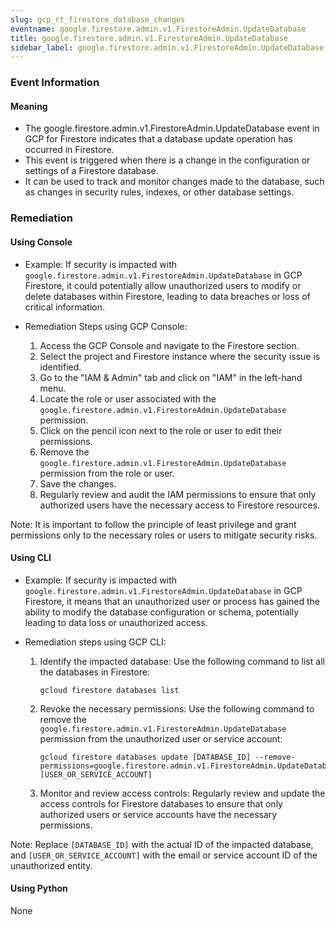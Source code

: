 ```yaml
--- 
slug: gcp_rt_firestore_database_changes
eventname: google.firestore.admin.v1.FirestoreAdmin.UpdateDatabase
title: google.firestore.admin.v1.FirestoreAdmin.UpdateDatabase
sidebar_label: google.firestore.admin.v1.FirestoreAdmin.UpdateDatabase
---
```

                       
### Event Information

#### Meaning

- The google.firestore.admin.v1.FirestoreAdmin.UpdateDatabase event in GCP for Firestore indicates that a database update operation has occurred in Firestore.
- This event is triggered when there is a change in the configuration or settings of a Firestore database.
- It can be used to track and monitor changes made to the database, such as changes in security rules, indexes, or other database settings.

### Remediation

#### Using Console

- Example: If security is impacted with `google.firestore.admin.v1.FirestoreAdmin.UpdateDatabase` in GCP Firestore, it could potentially allow unauthorized users to modify or delete databases within Firestore, leading to data breaches or loss of critical information.

- Remediation Steps using GCP Console:
  1. Access the GCP Console and navigate to the Firestore section.
  2. Select the project and Firestore instance where the security issue is identified.
  3. Go to the "IAM & Admin" tab and click on "IAM" in the left-hand menu.
  4. Locate the role or user associated with the `google.firestore.admin.v1.FirestoreAdmin.UpdateDatabase` permission.
  5. Click on the pencil icon next to the role or user to edit their permissions.
  6. Remove the `google.firestore.admin.v1.FirestoreAdmin.UpdateDatabase` permission from the role or user.
  7. Save the changes.
  8. Regularly review and audit the IAM permissions to ensure that only authorized users have the necessary access to Firestore resources.

Note: It is important to follow the principle of least privilege and grant permissions only to the necessary roles or users to mitigate security risks.

#### Using CLI

- Example: If security is impacted with `google.firestore.admin.v1.FirestoreAdmin.UpdateDatabase` in GCP Firestore, it means that an unauthorized user or process has gained the ability to modify the database configuration or schema, potentially leading to data loss or unauthorized access.

- Remediation steps using GCP CLI:
  1. Identify the impacted database: Use the following command to list all the databases in Firestore:
     ```
     gcloud firestore databases list
     ```

  2. Revoke the necessary permissions: Use the following command to remove the `google.firestore.admin.v1.FirestoreAdmin.UpdateDatabase` permission from the unauthorized user or service account:
     ```
     gcloud firestore databases update [DATABASE_ID] --remove-permissions=google.firestore.admin.v1.FirestoreAdmin.UpdateDatabase:[USER_OR_SERVICE_ACCOUNT]
     ```

  3. Monitor and review access controls: Regularly review and update the access controls for Firestore databases to ensure that only authorized users or service accounts have the necessary permissions.

Note: Replace `[DATABASE_ID]` with the actual ID of the impacted database, and `[USER_OR_SERVICE_ACCOUNT]` with the email or service account ID of the unauthorized entity.

#### Using Python

None


 